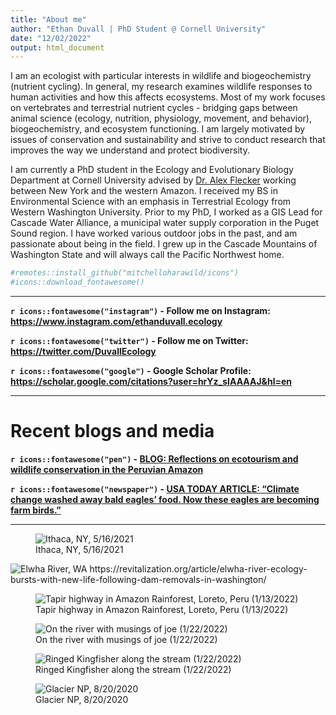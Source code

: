 ```yaml
---
title: "About me"
author: "Ethan Duvall | PhD Student @ Cornell University"
date: "12/02/2022"
output: html_document
---
```


I am an ecologist with particular interests in wildlife and biogeochemistry (nutrient cycling). In general, my research examines wildlife responses to human activities and how this affects ecosystems. Most of my work focuses on vertebrates and terrestrial nutrient cycles - bridging gaps between animal science (ecology, nutrition, physiology, movement, and behavior), biogeochemistry, and ecosystem functioning. I am largely motivated by issues of conservation and sustainability and strive to conduct research that improves the way we understand and protect biodiversity.

I am currently a PhD student in the Ecology and Evolutionary Biology Department at Cornell University advised by [Dr. Alex Flecker](https://fleckerlab.weebly.com/){target="_blank"} working between New York and the western Amazon. I received my BS in Environmental Science with an emphasis in Terrestrial Ecology from Western Washington University. Prior to my PhD, I worked as a GIS Lead for Cascade Water Alliance, a municipal water supply corporation in the Puget Sound region. I have worked various outdoor jobs in the past, and am passionate about being in the field. I grew up in the Cascade Mountains of Washington State and will always call the Pacific Northwest home.

```r
#remotes::install_github("mitchelloharawild/icons")
#icons::download_fontawesome()
```

 <hr /> 
**`r icons::fontawesome("instagram")` - Follow me on Instagram: [https://www.instagram.com/ethanduvall.ecology](https://www.instagram.com/ethanduvall.ecology){target="_blank"}**

**`r icons::fontawesome("twitter")` - Follow me on Twitter: [https://twitter.com/DuvallEcology](https://twitter.com/DuvallEcology){target="_blank"}**

**`r icons::fontawesome("google")` - Google Scholar Profile: [https://scholar.google.com/citations?user=hrYz_sIAAAAJ&hl=en](https://scholar.google.com/citations?user=hrYz_sIAAAAJ&hl=en){target="_blank"}**
 <hr /> 
 
# Recent blogs and media


**`r icons::fontawesome("pen")` - [BLOG: Reflections on ecotourism and wildlife conservation in the Peruvian Amazon](https://aceer.org/reflections-on-ecotourism-and-wildlife-conservation-in-the-peruvian-amazon/){target="_blank"}**

**`r icons::fontawesome("newspaper")` - [USA TODAY ARTICLE:
"Climate change washed away bald eagles' food.
Now these eagles are becoming farm birds." ](https://www.usatoday.com/story/news/nation/2023/03/18/bald-eagles-adapt-after-climate-change/11470297002/){target="_blank"}**

 <hr /> 


![Ithaca, NY, 5/16/2021](C:\Users\ethan\OneDrive\Documents\Github\Repos\website\images\canoe1.jpg)

![Elwha River, WA](https://revitalization.org/wp-content/uploads/2016/02/Elwha_Salmon-1050x700.jpg)
https://revitalization.org/article/elwha-river-ecology-bursts-with-new-life-following-dam-removals-in-washington/

![Tapir highway in Amazon Rainforest, Loreto, Peru (1/13/2022) ](C:\Users\ethan\OneDrive\Documents\Github\Repos\website\images\tapirlick.jpg)


![On the river with musings of joe (1/22/2022)](C:\Users\ethan\OneDrive\Documents\Github\Repos\website\images\river_joe.jpg)

![Ringed Kingfisher along the stream (1/22/2022)](C:\Users\ethan\OneDrive\Documents\Github\Repos\website\images\ringedkingfisher.jpg)

![Glacier NP, 8/20/2020](C:\Users\ethan\OneDrive\Documents\Github\Repos\website\images\ethan_glacier.jpg)